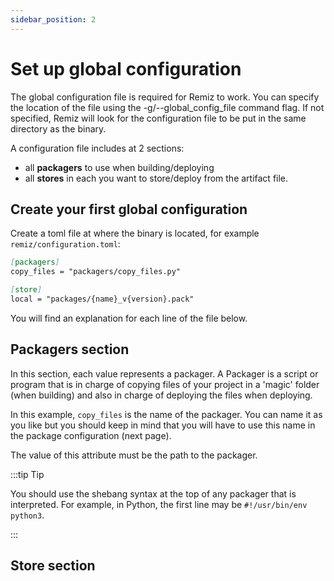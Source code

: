 ```yaml
---
sidebar_position: 2
---
```


# Set up global configuration

The global configuration file is required for Remiz to work.
You can specify the location of the file using the -g/--global_config_file command flag. If not specified, Remiz will look for the configuration file to be put in the same directory as the binary.

A configuration file includes at 2 sections:

- all **packagers** to use when building/deploying
- all **stores** in each you want to store/deploy from the artifact file.

## Create your first global configuration

Create a toml file at where the binary is located, for example `remiz/configuration.toml`:

```md title="configuration.toml"
[packagers]
copy_files = "packagers/copy_files.py"

[store]
local = "packages/{name}_v{version}.pack"
```

You will find an explanation for each line of the file below.


## Packagers section
In this section, each value represents a packager. A Packager is a script or program
that is in charge of copying files of your project in a 'magic' folder (when building)
and also in charge of deploying the files when deploying.

In this example, `copy_files` is the name of the packager. You can name it as you like
but you should keep in mind that you will have to use this name in the package configuration
(next page).

The value of this attribute must be the path to the packager.

:::tip Tip

You should use the shebang syntax at the top of any packager that is interpreted.
For example, in Python, the first line may be `#!/usr/bin/env python3`.

:::

## Store section